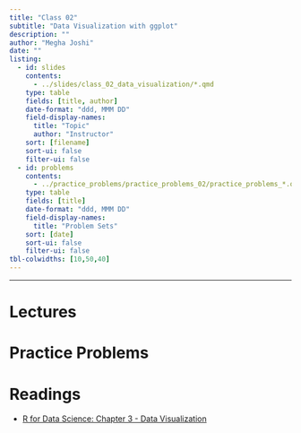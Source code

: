 ```yaml
---
title: "Class 02"
subtitle: "Data Visualization with ggplot"
description: ""
author: "Megha Joshi"
date: ""
listing:
  - id: slides
    contents:
      - ../slides/class_02_data_visualization/*.qmd
    type: table
    fields: [title, author]
    date-format: "ddd, MMM DD"
    field-display-names:
      title: "Topic"
      author: "Instructor"
    sort: [filename]
    sort-ui: false
    filter-ui: false
  - id: problems
    contents:
      - ../practice_problems/practice_problems_02/practice_problems_*.qmd
    type: table
    fields: [title]
    date-format: "ddd, MMM DD"
    field-display-names:
      title: "Problem Sets"
    sort: [date]
    sort-ui: false
    filter-ui: false
tbl-colwidths: [10,50,40]
---
```

---

# Lectures

::: {#slides}
:::

# Practice Problems

::: {#problems}
:::

# Readings

-   [R for Data Science: Chapter 3 - Data Visualization](https://r4ds.had.co.nz/data-visualisation.html)

